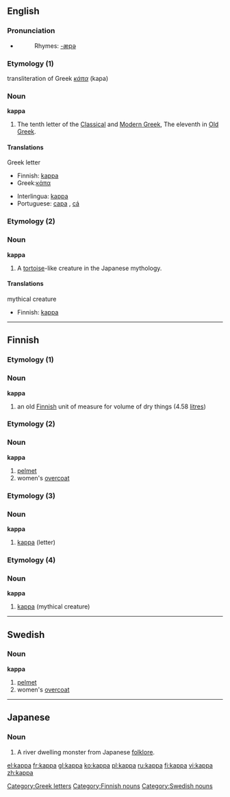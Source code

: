 {{letter_disp2|iota|[[image:Greek_uc_kappa.png|39px]][[image:Greek_lc_kappa1.png|28px]][[image:Greek_lc_kappa2.png|24px]] |lambda|κάπα|Κ|κ}}
==English==

===Pronunciation===
*{{audio|en-us-kappa.ogg|Audio (US)}}
*:Rhymes: [[Rhymes:English:-æpə|-æpə]]

===Etymology (1)===
transliteration of Greek ''[[κάπα]]'' (kapa)

===Noun===
'''kappa'''

# The tenth letter of the [[w:Classical Greek|Classical]] and [[w:Modern Greek|Modern Greek]], The eleventh in [[w:Old Greek|Old Greek]].

====Translations====
;Greek letter
{{top}}
*Finnish: [[#Finnish|kappa]]
*Greek:[[κάπα]] {{n}}
{{mid}}
*Interlingua: [[#Interlingua|kappa]]
*Portuguese: [[capa]] {{m}}, [[cá]] {{m}}
{{bottom}}

===Etymology (2)===
{{wikipediapar|Kappa (folklore)}}
===Noun===
'''kappa'''

# A [[tortoise]]-like creature in the Japanese mythology.

====Translations====
;mythical creature
{{top}}
*Finnish: [[#Finnish|kappa]]
{{mid}}
{{bottom}}

----

==Finnish==
===Etymology (1)===
===Noun===
'''kappa'''

#an old [[Finnish]] unit of measure for volume of dry things (4.58 [[litre]]s)

===Etymology (2)===
===Noun===
'''kappa'''

#[[pelmet]]
#women's [[overcoat]]

===Etymology (3)===
===Noun===
'''kappa'''

#[[#English|kappa]] (letter)

===Etymology (4)===
===Noun===
'''kappa'''

#[[#English|kappa]] (mythical creature)

----

==Swedish==

===Noun===
{{sv-noun-reg-or|kapp}}
'''kappa'''

#[[pelmet]]
#women's [[overcoat]]

----

==Japanese==
{{wikipedia|kappa (mythical creature)}}

===Noun===
{{ja-noun|r|hira=かっぱ}}

# A river dwelling monster from Japanese [[folklore]].

[[Category:Greek letters]]
[[Category:Finnish nouns]]
[[Category:Swedish nouns]]

[[el:kappa]]
[[fr:kappa]]
[[gl:kappa]]
[[ko:kappa]]
[[pl:kappa]]
[[ru:kappa]]
[[fi:kappa]]
[[vi:kappa]]
[[zh:kappa]]